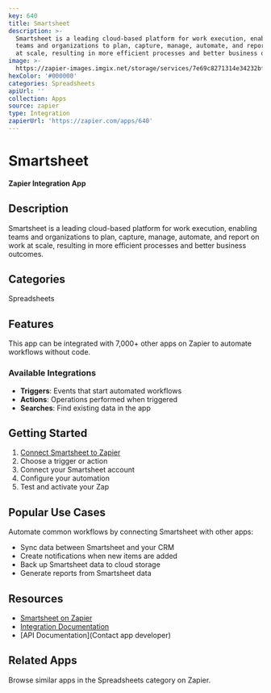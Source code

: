```yaml
---
key: 640
title: Smartsheet
description: >-
  Smartsheet is a leading cloud-based platform for work execution, enabling
  teams and organizations to plan, capture, manage, automate, and report on work
  at scale, resulting in more efficient processes and better business outcomes.
image: >-
  https://zapier-images.imgix.net/storage/services/7e69c8271314e34232bff582b5bdc08c.png?auto=format%2Ccompress&ixlib=python-3.0.0&q=50
hexColor: '#000000'
categories: Spreadsheets
apiUrl: ''
collection: Apps
source: zapier
type: Integration
zapierUrl: 'https://zapier.com/apps/640'
---
```

# Smartsheet

**Zapier Integration App**

## Description

Smartsheet is a leading cloud-based platform for work execution, enabling teams and organizations to plan, capture, manage, automate, and report on work at scale, resulting in more efficient processes and better business outcomes.

## Categories

Spreadsheets

## Features

This app can be integrated with 7,000+ other apps on Zapier to automate workflows without code.

### Available Integrations

- **Triggers**: Events that start automated workflows
- **Actions**: Operations performed when triggered
- **Searches**: Find existing data in the app

## Getting Started

1. [Connect Smartsheet to Zapier](https://zapier.com/apps/640)
2. Choose a trigger or action
3. Connect your Smartsheet account
4. Configure your automation
5. Test and activate your Zap

## Popular Use Cases

Automate common workflows by connecting Smartsheet with other apps:

- Sync data between Smartsheet and your CRM
- Create notifications when new items are added
- Back up Smartsheet data to cloud storage
- Generate reports from Smartsheet data

## Resources

- [Smartsheet on Zapier](https://zapier.com/apps/640)
- [Integration Documentation](https://zapier.com/apps/640/integrations)
- [API Documentation](Contact app developer)

## Related Apps

Browse similar apps in the Spreadsheets category on Zapier.
